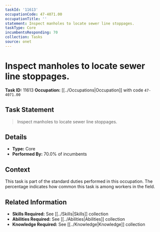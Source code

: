 ```yaml
---
taskId: '11613'
occupationCode: 47-4071.00
occupationTitle: ''
statement: Inspect manholes to locate sewer line stoppages.
taskType: Core
incumbentsResponding: 70
collection: Tasks
source: onet
---
```

# Inspect manholes to locate sewer line stoppages.

**Task ID:** 11613
**Occupation:** [[../Occupations|Occupation]] with code `47-4071.00`

## Task Statement

> Inspect manholes to locate sewer line stoppages.

## Details

- **Type:** Core
- **Performed By:** 70.0% of incumbents

## Context

This task is part of the standard duties performed in this occupation. The percentage indicates how common this task is among workers in the field.

## Related Information

- **Skills Required:** See [[../Skills|Skills]] collection
- **Abilities Required:** See [[../Abilities|Abilities]] collection
- **Knowledge Required:** See [[../Knowledge|Knowledge]] collection
